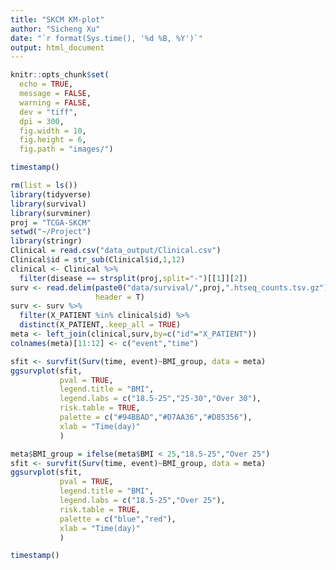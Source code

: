 ```yaml
---
title: "SKCM KM-plot"
author: "Sicheng Xu"
date: "`r format(Sys.time(), '%d %B, %Y')`"
output: html_document
---
```


```r
knitr::opts_chunk$set(
  echo = TRUE,
  message = FALSE,
  warning = FALSE,
  dev = "tiff",
  dpi = 300,
  fig.width = 10,
  fig.height = 6,
  fig.path = "images/")
```

```r
timestamp()
```

```r
rm(list = ls())
library(tidyverse)
library(survival)
library(survminer)
proj = "TCGA-SKCM"
setwd("~/Project")
library(stringr)
Clinical = read.csv("data_output/Clinical.csv")
Clinical$id = str_sub(Clinical$id,1,12)
clinical <- Clinical %>%
  filter(disease == strsplit(proj,split="-")[[1]][2])
surv <- read.delim(paste0("data/survival/",proj,".htseq_counts.tsv.gz"),
                   header = T) 
surv <- surv %>%
  filter(X_PATIENT %in% clinical$id) %>%
  distinct(X_PATIENT,.keep_all = TRUE)
meta <- left_join(clinical,surv,by=c("id"="X_PATIENT"))
colnames(meta)[11:12] <- c("event","time")
```

```r
sfit <- survfit(Surv(time, event)~BMI_group, data = meta)
ggsurvplot(sfit,
           pval = TRUE,
           legend.title = "BMI",
           legend.labs = c("18.5-25","25-30","Over 30"),
           risk.table = TRUE,
           palette = c("#94BBAD","#D7AA36","#D85356"),
           xlab = "Time(day)"
           )
```

```r
meta$BMI_group = ifelse(meta$BMI < 25,"18.5-25","Over 25")
sfit <- survfit(Surv(time, event)~BMI_group, data = meta)
ggsurvplot(sfit,
           pval = TRUE,
           legend.title = "BMI",
           legend.labs = c("18.5-25","Over 25"),
           risk.table = TRUE,
           palette = c("blue","red"),
           xlab = "Time(day)"
           )
```

```r
timestamp()
```


